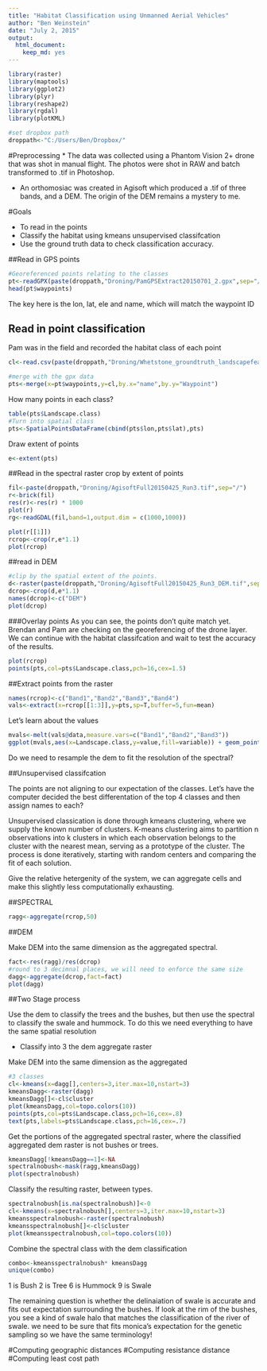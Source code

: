 ```yaml
---
title: "Habitat Classification using Unmanned Aerial Vehicles"
author: "Ben Weinstein"
date: "July 2, 2015"
output:
  html_document:
    keep_md: yes
---
```


```r
library(raster)
library(maptools)
library(ggplot2)
library(plyr)
library(reshape2)
library(rgdal)
library(plotKML)

#set dropbox path
droppath<-"C:/Users/Ben/Dropbox/"
```

#Preprocessing
* The data was collected using a Phantom Vision 2+ drone that was shot in manual flight. The photos were shot in RAW and batch transformed to .tif in Photoshop.

* An orthomosiac was created in Agisoft which produced a .tif of three bands, and a DEM. The origin of the DEM remains a mystery to me.

#Goals

* To read in the points
* Classify the habitat using kmeans unsupervised classifcation
* Use the ground truth data to check classification accuracy.

##Read in GPS points

```r
#Georeferenced points relating to the classes
pt<-readGPX(paste(droppath,"Droning/PamGPSExtract20150701_2.gpx",sep="/"))
head(pt$waypoints)
```

The key here is the lon, lat, ele and name, which will match the waypoint ID

## Read in point classification

Pam was in the field and recorded the habitat class of each point

```r
cl<-read.csv(paste(droppath,"Droning/Whetstone_groundtruth_landscapefeatures3.csv",sep="/"))

#merge with the gpx data
pts<-merge(x=pt$waypoints,y=cl,by.x="name",by.y="Waypoint")
```

How many points in each class?

```r
table(pts$Landscape.class)
#Turn into spatial class
pts<-SpatialPointsDataFrame(cbind(pts$lon,pts$lat),pts)
```

Draw extent of points

```r
e<-extent(pts)
```

##Read in the spectral raster 
crop by extent of points
```r
fil<-paste(droppath,"Droning/AgisoftFull20150425_Run3.tif",sep="/")
r<-brick(fil)
res(r)<-res(r) * 1000
plot(r)
rg<-readGDAL(fil,band=1,output.dim = c(1000,1000))

plot(r[[1]])
rcrop<-crop(r,e*1.1)
plot(rcrop)
```

##read in DEM

```r
#clip by the spatial extent of the points.
d<-raster(paste(droppath,"Droning/AgisoftFull20150425_Run3_DEM.tif",sep="/"))
dcrop<-crop(d,e*1.1)
names(dcrop)<-c("DEM")
plot(dcrop)
```

###Overlay points 
As you can see, the points don't quite match yet. Brendan and Pam are checking on the georeferencing of the drone layer. We can continue with the habitat classifcation and wait to test the accuracy of the results.

```r
plot(rcrop)
points(pts,col=pts$Landscape.class,pch=16,cex=1.5)
```

##Extract points from the raster

```r
names(rcrop)<-c("Band1","Band2","Band3","Band4")
vals<-extract(x=rcrop[[1:3]],y=pts,sp=T,buffer=5,fun=mean)
```

Let's learn about the values

```r
mvals<-melt(vals@data,measure.vars=c("Band1","Band2","Band3"))
ggplot(mvals,aes(x=Landscape.class,y=value,fill=variable)) + geom_point() + theme_bw()
```

Do we need to resample the dem to fit the resolution of the spectral?

##Unsupervised classifcation

The points are not aligning to our expectation of the classes. Let's have the computer decided the best differentation of the top 4 classes and then assign names to each?

Unsupervised classication is done through kmeans clustering, where we supply the known number of clusters. K-means clustering aims to partition n observations into k clusters in which each observation belongs to the cluster with the nearest mean, serving as a prototype of the cluster. The process is done iteratively, starting with random centers and comparing the fit of each solution.

Give the relative hetergenity of the system, we can aggregate cells and make this slightly less computationally exhausting. 

##SPECTRAL
```r
ragg<-aggregate(rcrop,50)
```

##DEM

Make DEM into the same dimension as the aggregated spectral.

```r
fact<-res(ragg)/res(dcrop)
#round to 3 decimnal places, we will need to enforce the same size
dagg<-aggregate(dcrop,fact=fact)
plot(dagg)
```

##Two Stage process

Use the dem to classify the trees and the bushes, but then use the spectral to classify the swale and hummock. To do this we need everything to have the same spatial resolution

* Classify into 3 the dem aggregate raster

Make DEM into the same dimension as the aggregated

```r
#3 classes
cl<-kmeans(x=dagg[],centers=3,iter.max=10,nstart=3)
kmeansDagg<-raster(dagg)
kmeansDagg[]<-cl$cluster
plot(kmeansDagg,col=topo.colors(10))
points(pts,col=pts$Landscape.class,pch=16,cex=.8)
text(pts,labels=pts$Landscape.class,pch=16,cex=.7)
```

Get the portions of the aggregated spectral raster, where the classified aggregated dem raster is not bushes or trees.

```r
kmeansDagg[!kmeansDagg==1]<-NA
spectralnobush<-mask(ragg,kmeansDagg)
plot(spectralnobush)
```

Classify the resulting raster, between types.

```r
spectralnobush[is.na(spectralnobush)]<-0
cl<-kmeans(x=spectralnobush[],centers=3,iter.max=10,nstart=3)
kmeansspectralnobush<-raster(spectralnobush)
kmeansspectralnobush[]<-cl$cluster
plot(kmeansspectralnobush,col=topo.colors(10))
```

Combine the spectral class with the dem classification

```r
combo<-kmeansspectralnobush* kmeansDagg
unique(combo)
```

1 is Bush
2 is Tree
6 is Hummock
9 is Swale

The remaining question is whether the delinaiation of swale is accurate and fits out expectation surrounding the bushes. If look at the rim of the bushes, you see a kind of swale halo that matches the classification of the river of swale. we need to be sure that fits monica's expectation for the genetic sampling so we have the same terminology!

#Computing geographic distances
#Computing resistance distance
#Computing least cost path